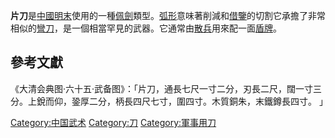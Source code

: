 {{Rough translation}}

'''片刀'''是[[中國|中國]][[明末|明末]]使用的一種[[劍|佩劍]]類型。[[弧形|弧形]]意味著削減和[[借鑒|借鑒]]的切割它承擔了非常相似的[[彎刀|彎刀]]，是一個相當罕見的武器。它通常由[[散兵|散兵]]用來配一面[[盾牌|盾牌]]。


== 參考文獻 ==
《大清会典图·六十五·武备图》：「片刀，通長七尺一寸二分，刃長二尺，闊一寸三分。上銳而仰，銎厚二分，柄長四尺七寸，圍四寸。木質銅朱，末鐵鐏長四寸。
」

{{武器小作品}}
{{中國古代武器}}

[[Category:中国武术|Category:中国武术]]
[[Category:刀|Category:刀]]
[[Category:軍事用刀|Category:軍事用刀]]